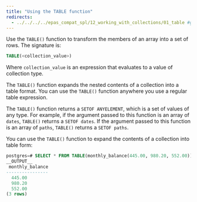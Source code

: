 ```yaml
---
title: "Using the TABLE function"
redirects:
  - ../../../../epas_compat_spl/12_working_with_collections/01_table #generated for docs/epas/reorg-role-use-case-mode
---
```


<div id="table" class="registered_link"></div>

Use the `TABLE()` function to transform the members of an array into a set of rows. The signature is:

```sql
TABLE(<collection_value>)
```

Where `collection_value` is an expression that evaluates to a value of collection type.

The `TABLE()` function expands the nested contents of a collection into a table format. You can use the `TABLE()` function anywhere you use a regular table expression.

The `TABLE()` function returns a `SETOF ANYELEMENT`, which is a set of values of any type. For example, if the argument passed to this function is an array of `dates`, `TABLE()` returns a `SETOF dates`. If the argument passed to this function is an array of `paths`, `TABLE()` returns a `SETOF paths`.

You can use the `TABLE()` function to expand the contents of a collection into table form:

```sql
postgres=# SELECT * FROM TABLE(monthly_balance(445.00, 980.20, 552.00));
__OUTPUT__
 monthly_balance
----------------
  445.00
  980.20
  552.00
(3 rows)
```
